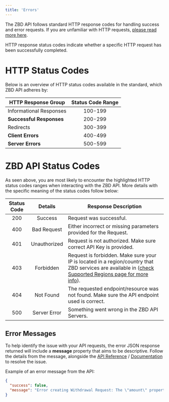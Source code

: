 ```yaml
---
title: 'Errors'
---
```


The ZBD API follows standard HTTP response codes for handling success and error requests. If you are unfamiliar with HTTP requests, [please read more here](https://developer.mozilla.org/en-US/docs/Web/HTTP/Status).

<Note>HTTP response status codes indicate whether a specific HTTP request has been successfully completed.</Note>  

# HTTP Status Codes

Below is an overview of HTTP status codes available in the standard, which ZBD API adheres by:

| HTTP Response Group | Status Code Range |
| --- | :-: |
| Informational Responses | 100-199 |
| **Successful Responses** | 200-299 |
| Redirects | 300-399 |
| **Client Errors** | 400-499 |
| **Server Errors** | 500-599 |

  

# ZBD API Status Codes

As seen above, you are most likely to encounter the highlighted HTTP status codes ranges when interacting with the ZBD API. More details with the specific meaning of the status codes follow below:

| Status Code | Details | Response Description |
| :-: | :-: | --- |
| 200 | Success | Request was successful. |
| 400 | Bad Request | Either incorrect or missing parameters provided for the Request. |
| 401 | Unauthorized | Request is not authorized. Make sure correct API Key is provided. |
| 403 | Forbidden | Request is forbidden. Make sure your IP is located in a region/country that ZBD services are available in ([check Supported Regions page for more info](https://zebedee.io/countries)). |
| 404 | Not Found | The requested endpoint/resource was not found. Make sure the API endpoint used is correct. |
| 500 | Server Error | Something went wrong in the ZBD API Servers. |

## Error Messages[​](#error-messages "Direct link to heading")

To help identify the issue with your API requests, the error JSON response returned will include a **message** property that aims to be descriptive. Follow the details from the message, alongside the [API Reference](/api-reference/introduction) / [Documentation](/docs/overview) to resolve the issue.

Example of an error message from the API:

```json
{
  "success": false,
  "message": "Error creating Withdrawal Request: The \"amount\" property (in millisatoshis) is required.",
}
```
